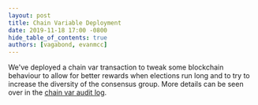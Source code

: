 ```yaml
---
layout: post
title: Chain Variable Deployment
date: 2019-11-18 17:00 -0800
hide_table_of_contents: true
authors: [vagabond, evanmcc]
---
```


We've deployed a chain var transaction to tweak some blockchain behaviour to allow for better
rewards when elections run long and to try to increase the diversity of the consensus group. More
details can be seen over in the
[chain var audit log](https://github.com/helium/miner/blob/master/audit/var-9.md).
